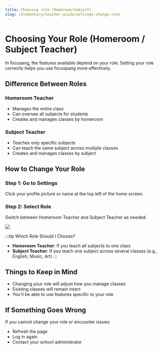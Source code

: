 ```yaml
---
title: Choosing role (Homeroom/Subject)
slug: /elementary/teacher-guide/settings-change-role
---
```



# Choosing Your Role (Homeroom / Subject Teacher)

In focusang, the features available depend on your role. Setting your role correctly helps you use focuspang more effectively.

## Difference Between Roles

### Homeroom Teacher

- Manages the entire class
- Can oversee all subjects for students
- Creates and manages classes by homeroom

### Subject Teacher

- Teaches only specific subjects
- Can teach the same subject across multiple classes
- Creates and manages classes by subject

## How to Change Your Role

### Step 1: Go to Settings

Click your profile picture or name at the top left of the home screen.

### Step 2: Select Role

Switch between Homeroom Teacher and Subject Teacher as needed.

<Image src="/img/en/elementary/teacher/10-02.jpg" size="lg" />

:::tip Which Role Should I Choose?

- **Homeroom Teacher**: If you teach all subjects to one class
- **Subject Teacher**: If you teach one subject across several classes (e.g., English, Music, Art)
  :::

## Things to Keep in Mind

- Changing your role will adjust how you manage classes
- Existing classes will remain intact
- You’ll be able to use features specific to your role

## If Something Goes Wrong

If you cannot change your role or encounter issues:

- Refresh the page
- Log in again
- Contact your school administrator
